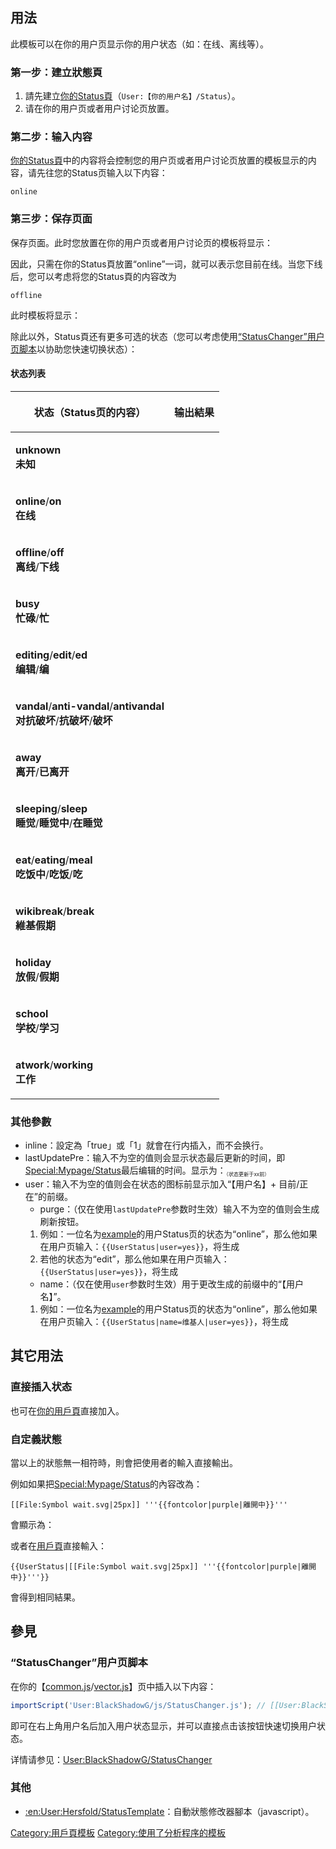 <includeonly><!-- 在這裡加入模板的保護標識 --></includeonly><noinclude>{{template doc page viewed directly}}</noinclude>
<!-- 在本行下編輯模板說明 -->

== 用法 ==
此模板可以在你的用户页显示你的用户状态（如：在线、离线等）。

===第一步：建立狀態頁===
#請先建立[[Special:Mypage/Status|你的Status頁]]（<code>User:【你的用户名】/Status</code>）。
#请在你的用户页或者用户讨论页放置{{tl|UserStatus}}。

===第二步：输入内容===
[[Special:Mypage/Status|你的Status頁]]中的内容将会控制您的用户页或者用户讨论页放置的{{tl|UserStatus}}模板显示的内容，请先往您的Status页输入以下内容：
 online

===第三步：保存页面===
保存页面。此时您放置在你的用户页或者用户讨论页的{{tl|UserStatus}}模板将显示：{{UserStatus|online}}

因此，只需在你的Status頁放置“online”一词，就可以表示您目前在线。当您下线后，您可以考虑将您的Status頁的内容改为
 offline
此时{{tl|UserStatus}}模板将显示：{{UserStatus|offline}}

除此以外，Status頁还有更多可选的状态（您可以考虑使用[[User:BlackShadowG/StatusChanger|“StatusChanger”用户页脚本]]以协助您快速切换状态）：
====状态列表====
{| class="wikitable"
! 状态（Status页的内容） !! 输出結果
|-
|'''unknown'''<br />'''未知'''
|{{UserStatus|unknown|inline=true}}
|-
|'''online'''/'''on'''<br />'''在线'''
|{{UserStatus|on|inline=true}}
|-
|'''offline'''/'''off'''<br />'''离线'''/'''下线'''
|{{UserStatus|off|inline=true}}
|-
|'''busy'''<br />'''忙碌'''/'''忙'''
|{{UserStatus|busy|inline=true}}
|-
|'''editing'''/'''edit'''/'''ed'''<br />'''编辑'''/'''编'''
|{{UserStatus|edit|inline=true}}
|-
|'''vandal'''/'''anti-vandal'''/'''antivandal'''<br />'''对抗破坏'''/'''抗破坏'''/'''破坏'''
|{{UserStatus|vandal|inline=true}}
|-
|'''away'''<br />'''离开'''/'''已离开'''
|{{UserStatus|away|inline=true}}
|-
|'''sleeping'''/'''sleep'''<br />'''睡觉'''/'''睡觉中'''/'''在睡觉'''
|{{UserStatus|sleep|inline=true}}
|-
|'''eat'''/'''eating'''/'''meal'''<br />'''吃饭中'''/'''吃饭'''/'''吃'''
|{{UserStatus|eat|inline=true}}
|-
|'''wikibreak'''/'''break'''<br />'''維基假期'''
|{{UserStatus|break|inline=true}}
|-
|'''holiday'''<br />'''放假'''/'''假期'''
|{{UserStatus|holiday|inline=true}}
|-
|'''school'''<br />'''学校'''/'''学习'''
|{{UserStatus|school|inline=true}}
|-
|'''atwork'''/'''working'''<br />'''工作'''
|{{UserStatus|working|inline=true}}
|}

===其他參數===
*inline：設定為「true」或「1」就會在行内插入，而不会换行。
*lastUpdatePre：输入不为空的值则会显示状态最后更新的时间，即[[Special:Mypage/Status]]最后编辑的时间。显示为：<sub><small><small>（状态更新于xx前）</small></small></sub>
*user：输入不为空的值则会在状态的图标前显示加入“【用户名】+ 目前/正在”的前缀。
**purge：（仅在使用<code>lastUpdatePre</code>参数时生效）输入不为空的值则会生成刷新按钮。
*#例如：一位名为[[User:example|example]]的用户Status页的状态为“online”，那么他如果在用户页输入：<code><nowiki>{{UserStatus|user=yes}}</nowiki></code>，将生成{{UserStatus|on|user=yes|name=example}}
*#若他的状态为“edit”，那么他如果在用户页输入：<code><nowiki>{{UserStatus|user=yes}}</nowiki></code>，将生成{{UserStatus|edit|user=yes|name=example}}
**name：（仅在使用<code>user</code>参数时生效）用于更改生成的前缀中的“【用户名】”。
*#例如：一位名为[[User:example|example]]的用户Status页的状态为“online”，那么他如果在用户页输入：<code><nowiki>{{UserStatus|name=维基人|user=yes}}</nowiki></code>，将生成{{UserStatus|on|user=yes|name=维基人}}

== 其它用法 ==

===直接插入状态===
也可在[[Special:Mypage|你的用戶頁]]直接加入{{tl|UserStatus|你的狀態}}。

===自定義狀態===

當以上的狀態無一相符時，則會把使用者的輸入直接輸出。

例如如果把[[Special:Mypage/Status]]的內容改為：

<pre>[[File:Symbol wait.svg|25px]] '''{{fontcolor|purple|離開中}}'''</pre>

會顯示為：{{UserStatus|[[File:Symbol wait.svg|25px]] '''{{fontcolor|purple|離開中}}'''|inline=true}}

或者在[[Special:Mypage|用戶頁]]直接輸入：

<pre>{{UserStatus|[[File:Symbol wait.svg|25px]] '''{{fontcolor|purple|離開中}}'''}}</pre>

會得到相同結果。

== 參見 ==
=== “StatusChanger”用户页脚本 ===
在你的【[[Special:Mypage/common.js|common.js]]/[[Special:Mypage/vector.js|vector.js]]】页中插入以下内容：
<syntaxhighlight lang="javascript">importScript('User:BlackShadowG/js/StatusChanger.js'); // [[User:BlackShadowG/StatusChanger]]</syntaxhighlight>
即可在右上角用户名后加入用户状态显示，并可以直接点击该按钮快速切换用户状态。

详情请参见：[[User:BlackShadowG/StatusChanger]]

=== 其他 ===
*[[:en:User:Hersfold/StatusTemplate]]：自動狀態修改器腳本（javascript）。

<includeonly>
<!-- 本行下加入模板的分類 -->
[[Category:用戶頁模板]]
[[Category:使用了分析程序的模板]]

</includeonly>